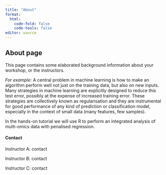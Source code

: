 ```yaml
---
title: "About"
format: 
  html:
    code-fold: false
    code-tools: false
editor: source
---
```


::: callout-tip
## About page

This page contains some elaborated background information about your workshop, or the instructors.
:::

*For example*: A central problem in machine learning is how to make an algorithm perform well not just on the training data, but also on new inputs. Many strategies in machine learning are explicitly designed to reduce this test error, possibly at the expense of increased training error. These strategies are collectively known as regularisation and they are instrumental for good performance of any kind of prediction or classification model, especially in the context of small data (many features, few samples).

In the hands-on tutorial we will use R to perform an integrated analysis of multi-omics data with penalised regression.

#### Contact

Instructor A: contact

Instructor B: contact

Instructor C: contact
